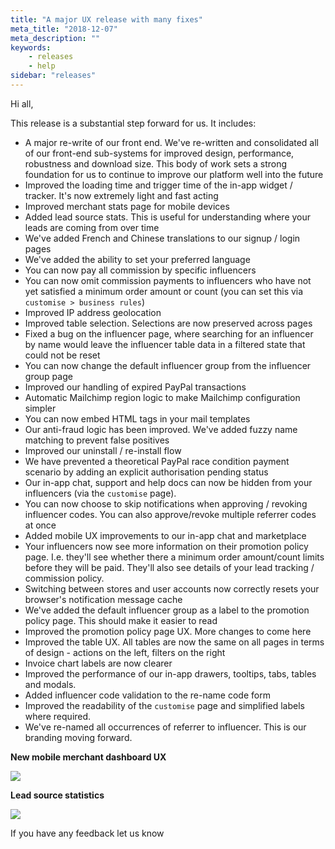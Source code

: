 ```yaml
---
title: "A major UX release with many fixes"
meta_title: "2018-12-07"
meta_description: ""
keywords:
    - releases
    - help
sidebar: "releases"
---
```


Hi all,

This release is a substantial step forward for us. It includes:

* A major re-write of our front end. We've re-written and consolidated all of our front-end sub-systems for improved design, performance, robustness and download size. This body of work sets a strong foundation for us to continue to improve our platform well into the future
* Improved the loading time and trigger time of the in-app widget / tracker. It's now extremely light and fast acting
* Improved merchant stats page for mobile devices
* Added lead source stats. This is useful for understanding where your leads are coming from over time
* We've added French and Chinese translations to our signup / login pages
* We've added the ability to set your preferred language
* You can now pay all commission by specific influencers
* You can now omit commission payments to influencers who have not yet satisfied a minimum order amount or count (you can set this via `customise > business rules`)
* Improved IP address geolocation
* Improved table selection. Selections are now preserved across pages
* Fixed a bug on the influencer page, where searching for an influencer by name would leave the influencer table data in a filtered state that could not be reset
* You can now change the default influencer group from the influencer group page
* Improved our handling of expired PayPal transactions
* Automatic Mailchimp region logic to make Mailchimp configuration simpler
* You can now embed HTML tags in your mail templates
* Our anti-fraud logic has been improved. We've added fuzzy name matching to prevent false positives
* Improved our uninstall / re-install flow
* We have prevented a theoretical PayPal race condition payment scenario by adding an explicit authorisation pending status
* Our in-app chat, support and help docs can now be hidden from your influencers (via the `customise` page).
* You can now choose to skip notifications when approving / revoking influencer codes. You can also approve/revoke multiple referrer codes at once
* Added mobile UX improvements to our in-app chat and marketplace
* Your influencers now see more information on their promotion policy page. I.e. they'll see whether there a minimum order amount/count limits before they will be paid. They'll also see details of your lead tracking / commission policy.
* Switching between stores and user accounts now correctly resets your browser's notification message cache
* We've added the default influencer group as a label to the promotion policy page. This should make it easier to read
* Improved the promotion policy page UX. More changes to come here
* Improved the table UX. All tables are now the same on all pages in terms of design - actions on the left, filters on the right
* Invoice chart labels are now clearer
* Improved the performance of our in-app drawers, tooltips, tabs, tables and modals.
* Added influencer code validation to the re-name code form
* Improved the readability of the `customise` page and simplified labels where required.
* We've re-named all occurrences of referrer to influencer. This is our branding moving forward.

**New mobile merchant dashboard UX**

![](../../images/releases/2018-12-09-20-51-25.png)

**Lead source statistics**

![](../../images/releases/2018-12-09-20-54-37.png)

If you have any feedback let us know